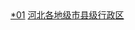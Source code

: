 [[Category:衡水行政区划|*01]]
[[Category:河北各地级市县级行政区|]]
{{catmore|衡水市|河北省衡水市}}
<br>{{hideh
|Head = 衡水各区县市所辖乡镇与街道
|FrameStyle   = border:solid 2px #0000ff;
|HeadStyle    = text-align:center;background:transparent;
|ContentStyle = background: #FFFFE0; font size="80%"
}}
{{edit|Template:衡水市桃城区行政区划}}{{衡水市桃城区行政区划|state=expanded}}<br>
{{edit|Template:冀州市行政区划}}{{冀州市行政区划|state=expanded}}<br>
{{edit|Template:深州市行政区划}}{{深州市行政区划|state=expanded}}<br>
{{edit|Template:枣强县行政区划}}{{枣强县行政区划|state=expanded}}<br>
{{edit|Template:武邑县行政区划}}{{武邑县行政区划|state=expanded}}<br>
{{edit|Template:武强县行政区划}}{{武强县行政区划|state=expanded}}<br>
{{edit|Template:饶阳县行政区划}}{{饶阳县行政区划|state=expanded}}<br>
{{edit|Template:安平县行政区划}}{{安平县行政区划|state=expanded}}<br>
{{edit|Template:故城县行政区划}}{{故城县行政区划|state=expanded}}<br>
{{edit|Template:景县行政区划}}{{景县行政区划|state=expanded}}<br>
{{edit|Template:阜城县行政区划}}{{阜城县行政区划|state=expanded}}<br>
{{hidef}}